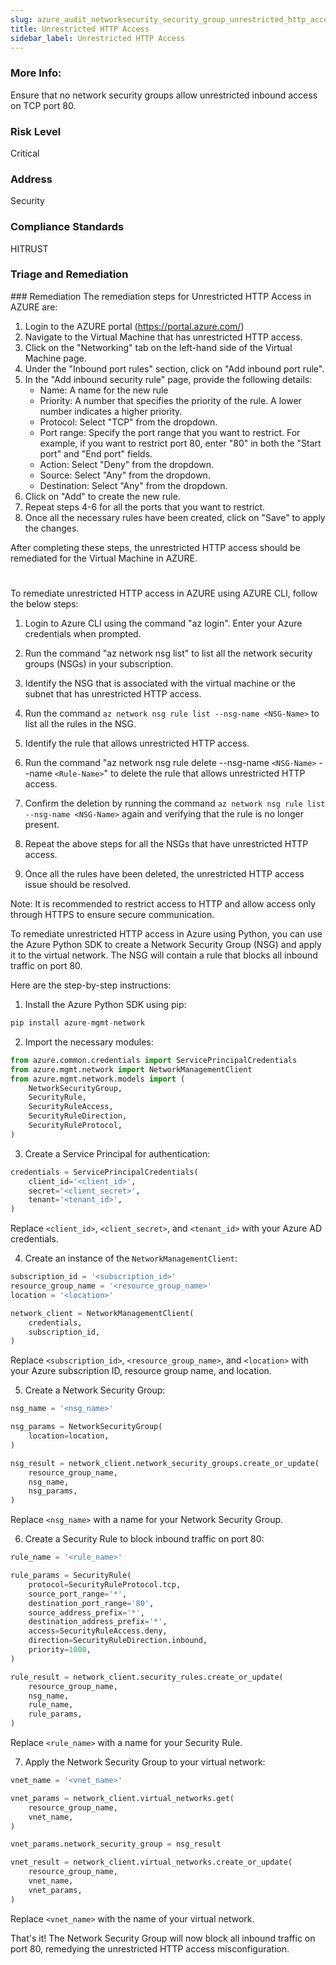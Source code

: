 ```yaml
---
slug: azure_audit_networksecurity_security_group_unrestricted_http_access
title: Unrestricted HTTP Access
sidebar_label: Unrestricted HTTP Access
---
```


### More Info:

Ensure that no network security groups allow unrestricted inbound access on TCP port 80.

### Risk Level

Critical

### Address

Security

### Compliance Standards

HITRUST

### Triage and Remediation
<Tabs>
<Tab title='Remediation'>
### Remediation

<AccordionGroup>
<Accordion title='Using Console' defaultOpen='true'>
The remediation steps for Unrestricted HTTP Access in AZURE are:

1. Login to the AZURE portal (https://portal.azure.com/)
2. Navigate to the Virtual Machine that has unrestricted HTTP access.
3. Click on the "Networking" tab on the left-hand side of the Virtual Machine page.
4. Under the "Inbound port rules" section, click on "Add inbound port rule".
5. In the "Add inbound security rule" page, provide the following details:
   - Name: A name for the new rule
   - Priority: A number that specifies the priority of the rule. A lower number indicates a higher priority.
   - Protocol: Select "TCP" from the dropdown.
   - Port range: Specify the port range that you want to restrict. For example, if you want to restrict port 80, enter "80" in both the "Start port" and "End port" fields.
   - Action: Select "Deny" from the dropdown.
   - Source: Select "Any" from the dropdown.
   - Destination: Select "Any" from the dropdown.
6. Click on "Add" to create the new rule.
7. Repeat steps 4-6 for all the ports that you want to restrict.
8. Once all the necessary rules have been created, click on "Save" to apply the changes.

After completing these steps, the unrestricted HTTP access should be remediated for the Virtual Machine in AZURE.

#
</Accordion>

<Accordion title='Using CLI'>
To remediate unrestricted HTTP access in AZURE using AZURE CLI, follow the below steps:

1. Login to Azure CLI using the command "az login". Enter your Azure credentials when prompted.

2. Run the command "az network nsg list" to list all the network security groups (NSGs) in your subscription.

3. Identify the NSG that is associated with the virtual machine or the subnet that has unrestricted HTTP access.

4. Run the command `az network nsg rule list --nsg-name <NSG-Name>` to list all the rules in the NSG.

5. Identify the rule that allows unrestricted HTTP access.

6. Run the command "az network nsg rule delete --nsg-name `<NSG-Name>` --name `<Rule-Name>`" to delete the rule that allows unrestricted HTTP access.

7. Confirm the deletion by running the command `az network nsg rule list --nsg-name <NSG-Name>` again and verifying that the rule is no longer present.

8. Repeat the above steps for all the NSGs that have unrestricted HTTP access.

9. Once all the rules have been deleted, the unrestricted HTTP access issue should be resolved.

Note: It is recommended to restrict access to HTTP and allow access only through HTTPS to ensure secure communication.
</Accordion>

<Accordion title='Using Python'>
To remediate unrestricted HTTP access in Azure using Python, you can use the Azure Python SDK to create a Network Security Group (NSG) and apply it to the virtual network. The NSG will contain a rule that blocks all inbound traffic on port 80.

Here are the step-by-step instructions:

1. Install the Azure Python SDK using pip:

```python
pip install azure-mgmt-network
```

2. Import the necessary modules:

```python
from azure.common.credentials import ServicePrincipalCredentials
from azure.mgmt.network import NetworkManagementClient
from azure.mgmt.network.models import (
    NetworkSecurityGroup,
    SecurityRule,
    SecurityRuleAccess,
    SecurityRuleDirection,
    SecurityRuleProtocol,
)
```

3. Create a Service Principal for authentication:

```python
credentials = ServicePrincipalCredentials(
    client_id='<client_id>',
    secret='<client_secret>',
    tenant='<tenant_id>',
)
```

Replace `<client_id>`, `<client_secret>`, and `<tenant_id>` with your Azure AD credentials.

4. Create an instance of the `NetworkManagementClient`:

```python
subscription_id = '<subscription_id>'
resource_group_name = '<resource_group_name>'
location = '<location>'

network_client = NetworkManagementClient(
    credentials,
    subscription_id,
)
```

Replace `<subscription_id>`, `<resource_group_name>`, and `<location>` with your Azure subscription ID, resource group name, and location.

5. Create a Network Security Group:

```python
nsg_name = '<nsg_name>'

nsg_params = NetworkSecurityGroup(
    location=location,
)

nsg_result = network_client.network_security_groups.create_or_update(
    resource_group_name,
    nsg_name,
    nsg_params,
)
```

Replace `<nsg_name>` with a name for your Network Security Group.

6. Create a Security Rule to block inbound traffic on port 80:

```python
rule_name = '<rule_name>'

rule_params = SecurityRule(
    protocol=SecurityRuleProtocol.tcp,
    source_port_range='*',
    destination_port_range='80',
    source_address_prefix='*',
    destination_address_prefix='*',
    access=SecurityRuleAccess.deny,
    direction=SecurityRuleDirection.inbound,
    priority=1000,
)

rule_result = network_client.security_rules.create_or_update(
    resource_group_name,
    nsg_name,
    rule_name,
    rule_params,
)
```

Replace `<rule_name>` with a name for your Security Rule.

7. Apply the Network Security Group to your virtual network:

```python
vnet_name = '<vnet_name>'

vnet_params = network_client.virtual_networks.get(
    resource_group_name,
    vnet_name,
)

vnet_params.network_security_group = nsg_result

vnet_result = network_client.virtual_networks.create_or_update(
    resource_group_name,
    vnet_name,
    vnet_params,
)
```

Replace `<vnet_name>` with the name of your virtual network.

That's it! The Network Security Group will now block all inbound traffic on port 80, remedying the unrestricted HTTP access misconfiguration.
</Accordion>

</AccordionGroup>
</Tab>
</Tabs>

